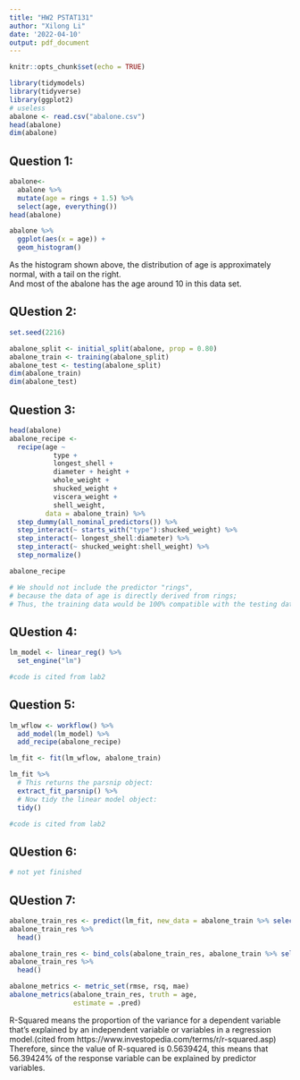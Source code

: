 ```yaml
---
title: "HW2 PSTAT131"
author: "Xilong Li"
date: '2022-04-10'
output: pdf_document
---
```


```r
knitr::opts_chunk$set(echo = TRUE)
```

```r
library(tidymodels)
library(tidyverse)
library(ggplot2)
# useless
abalone <- read.csv("abalone.csv")
head(abalone)
dim(abalone)
```


## Question 1:
```r
abalone<-
  abalone %>% 
  mutate(age = rings + 1.5) %>% 
  select(age, everything())
head(abalone)

abalone %>% 
  ggplot(aes(x = age)) +
  geom_histogram()

```
As the histogram shown above, the distribution of age is approximately normal, with a tail on the right.        
And most of the abalone has the age around 10 in this data set.

## QUestion 2:
```r
set.seed(2216)

abalone_split <- initial_split(abalone, prop = 0.80)
abalone_train <- training(abalone_split)
abalone_test <- testing(abalone_split)
dim(abalone_train)
dim(abalone_test)
```
## Question 3:
```r
head(abalone)
abalone_recipe <-
  recipe(age ~ 
           type + 
           longest_shell + 
           diameter + height + 
           whole_weight + 
           shucked_weight + 
           viscera_weight + 
           shell_weight, 
         data = abalone_train) %>% 
  step_dummy(all_nominal_predictors()) %>% 
  step_interact(~ starts_with("type"):shucked_weight) %>% 
  step_interact(~ longest_shell:diameter) %>% 
  step_interact(~ shucked_weight:shell_weight) %>% 
  step_normalize()

abalone_recipe 

# We should not include the predictor "rings", 
# because the data of age is directly derived from rings;
# Thus, the training data would be 100% compatible with the testing data on the predictor of "rings"

```

## QUestion 4:
```r
lm_model <- linear_reg() %>% 
  set_engine("lm")

#code is cited from lab2
```

## Question 5:
```r
lm_wflow <- workflow() %>% 
  add_model(lm_model) %>% 
  add_recipe(abalone_recipe) 

lm_fit <- fit(lm_wflow, abalone_train)

lm_fit %>% 
  # This returns the parsnip object:
  extract_fit_parsnip() %>% 
  # Now tidy the linear model object:
  tidy()

#code is cited from lab2
```

## QUestion 6:
```r

# not yet finished
```

## QUestion 7:
```r
abalone_train_res <- predict(lm_fit, new_data = abalone_train %>% select(-age))
abalone_train_res %>% 
  head()

abalone_train_res <- bind_cols(abalone_train_res, abalone_train %>% select(age))
abalone_train_res %>% 
  head()

abalone_metrics <- metric_set(rmse, rsq, mae)
abalone_metrics(abalone_train_res, truth = age, 
                estimate = .pred)
```
R-Squared means the proportion of the variance for a dependent variable that's explained by an independent variable or variables in a regression model.(cited from https://www.investopedia.com/terms/r/r-squared.asp)        
Therefore, since the value of R-squared is 0.5639424, this means that 56.39424% of the response variable can be explained by predictor variables. 


